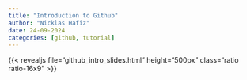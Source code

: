 ```yaml
---
title: "Introduction to Github"
author: "Nicklas Hafiz"
date: 24-09-2024
categories: [github, tutorial]
---
```


{{< revealjs file="github_intro_slides.html" height="500px" class="ratio ratio-16x9" >}}



    